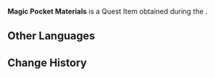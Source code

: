 {{Item Infobox
|id           = 120574
|image        = Item Magic Pocket Materials.png
|type         = Quest Items
|description  = In order to cope with the "prophecy crisis," it can't hurt to make more magic pockets. This bag full of materials is a sincere gesture of goodwill from you, Lyney, Freminet, and everybody else.
|source1      = [[The City of Rains and Remembrance]]

}}
'''Magic Pocket Materials''' is a Quest Item obtained during the {{Quest|The City of Rains and Remembrance}}.

==Other Languages==
{{Other Languages|default_hidden=1
|en      = Magic Pocket Materials
|zhs     = 魔术口袋制作材料
|zhs_rm  = Móshù Kǒudài Zhìzuò Cáiliào
|zht     = 魔術口袋的製作材料
|zht_rm  = Móshù Kǒudài Zhìzuò Cáiliào
|ja      = マジックポケットの製作材料
|ja_rm   = Majikku Poketto no Seisaku Zairyou
|ko      = {{tt|마술|魔術}} 주머니 {{tt|제작 재료|製作材料}}
|ko_rm   = 
|es      = Bolsa de materiales de bolsos mágicos
|fr      = Matériaux de pochette magique
|ru      = Материалы создания Волшебных сумок
|th      = วัสดุสำหรับทำกระเป๋ามายากล
|th_rm   = 
|vi      = Nguyên Liệu Làm Túi Ảo Thuật
|de      = Materialien zur Herstellung von Zaubertaschen
|id      = Bahan Kantong Ajaib
|pt      = Materiais da Bolsa Mágica
|tr      = Sihirli Cep Malzemeleri
|it      = Materiali per Magiborse
}}

==Change History==
{{Change History|4.0}}